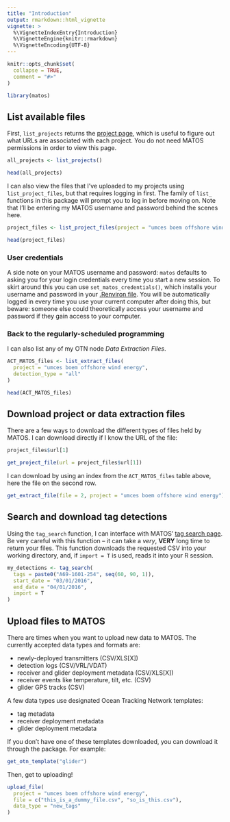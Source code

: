 ```yaml
---
title: "Introduction"
output: rmarkdown::html_vignette
vignette: >
  %\VignetteIndexEntry{Introduction}
  %\VignetteEngine{knitr::rmarkdown}
  %\VignetteEncoding{UTF-8}
---
```


```r
knitr::opts_chunk$set(
  collapse = TRUE,
  comment = "#>"
)
```

```r
library(matos)
```


## List available files

First, `list_projects` returns the [project page](https://matos.asascience.com/project), which is useful to figure out what URLs are associated with each project. You do not need MATOS permissions in order to view this page.

```r
all_projects <- list_projects()

head(all_projects)
```

I can also view the files that I've uploaded to my projects using `list_project_files`, but that requires logging in first. The family of `list_` functions in this package will prompt you to log in before moving on. Note that I'll be entering my MATOS username and password behind the scenes here.

```r
project_files <- list_project_files(project = "umces boem offshore wind energy")

head(project_files)
```

### User credentials
A side note on your MATOS username and password: `matos` defaults to asking you for your login credentials every time you start a new session. To skirt around this you can use `set_matos_credentials()`, which installs your username and password in your [.Renviron file](https://rstats.wtf/r-startup.html#renviron). You will be automatically logged in every time you use your current computer after doing this, but beware: someone else could theoretically access your username and password if they gain access to your computer.

### Back to the regularly-scheduled programming
I can also list any of my OTN node *Data Extraction Files*.

```r
ACT_MATOS_files <- list_extract_files(
  project = "umces boem offshore wind energy",
  detection_type = "all"
)

head(ACT_MATOS_files)
```


## Download project or data extraction files

There are a few ways to download the different types of files held by MATOS. I can download directly if I know the URL of the file:

```r
project_files$url[1]

get_project_file(url = project_files$url[1])
```

I can download by using an index from the `ACT_MATOS_files` table above, here the file on the second row.

```r
get_extract_file(file = 2, project = "umces boem offshore wind energy")
```

## Search and download tag detections

Using the `tag_search` function, I can interface with MATOS' [tag search page](https://matos.asascience.com/search). Be very careful with this function -- it can take a *very*, **VERY** long time to return your files. This function downloads the requested CSV into your working directory, and, if `import = T` is used, reads it into your R session.

```r
my_detections <- tag_search(
  tags = paste0("A69-1601-254", seq(60, 90, 1)),
  start_date = "03/01/2016",
  end_date = "04/01/2016",
  import = T
)
```

## Upload files to MATOS

There are times when you want to upload new data to MATOS. The currently accepted data types and formats are:

- newly-deployed transmitters (CSV/XLS[X])
- detection logs (CSV/VRL/VDAT)
- receiver and glider deployment metadata (CSV/XLS[X])
- receiver events like temperature, tilt, etc. (CSV)
- glider GPS tracks (CSV)

A few data types use designated Ocean Tracking Network templates:

- tag metadata
- receiver deployment metadata
- glider deployment metadata

If you don't have one of these templates downloaded, you can download it through the package. For example:
```r
get_otn_template("glider")
```

Then, get to uploading!
```r
upload_file(
  project = "umces boem offshore wind energy",
  file = c("this_is_a_dummy_file.csv", "so_is_this.csv"),
  data_type = "new_tags"
)
```

